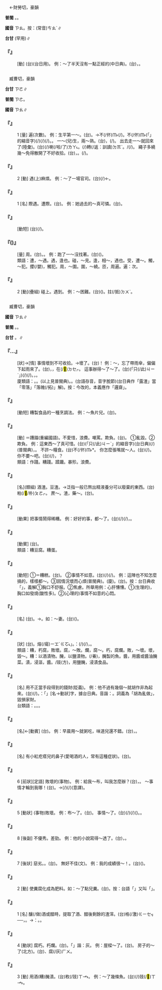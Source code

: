 
=={{ruby|嘈|ㄗㄠ}}==

　←財勞切，豪韻

'''普閩''' {{ruby|(文)|ㄗㄜˊ}}{{ruby|、|ㄗㄜ˫}}。{{ruby|(白)|ㄘㄠˊ}}{{ruby|、|ㄘㄠ˫}}{{ruby|、|ㄘㄚ˫}}。

'''國音''' <rt>ㄗㄠ</rt>{{ruby|←|ㄘㄠˊ}}。按：(常音)<rt>ㄘㄠˊ</rt>∥

'''台甘''' {{ruby|(文)|ㄗㄜˊ}}{{ruby|、|ㄗㄜ˪}}(罕用)∥

    

==='''『{{ruby|嘈|ㄗㄠ}}{{ruby|嘈|ㄗㄠ}}』'''===
: [動] (台){{ruby|噪|ㄘㄠㆷ ͘}}{{ruby|唌|ㄒㄧㄢˊ}}(台日用)。 例：～了半天沒有一點正經的(中日典)。(台){{ruby|噪|ㄘㄠㆷ ͘}}{{ruby|蟬|ㄒㄧㄢˊ}}{{ruby|噪|ㄘㄠㆷ ͘}}{{ruby|歸|ㄍㄨㄧ}}{{ruby|半|ㄅㄨㆩ˪}}{{ruby|晡|ㄅㆦ}}，{{ruby|無|ㆠㄜˊ}}{{ruby|一|ㄐㄧㆵ ͘}}{{ruby|句|ㄍㄨ˪}}{{ruby|正|ㄐㄧㄥ˪}}{{ruby|經|ㄍㄧㄥ}}{{ruby|丌|ㆤ}}。
    

=={{ruby|遭|ㄗㄠ}}==

　臧曹切，豪韻

'''台甘''' <rt>ㄗㄜ</rt>∥

'''普閩''' <rt>ㄗㄜ</rt>。

'''國音''' <rt>ㄗㄠ</rt>∥

    

==='''『{{ruby|遭|ㄗㄠ}}』'''===
:1  [量] 遍(次數)。 例：生平第一～。(台){{ruby|出|ㄘㄨㆵ}}{{ruby|世|ㄒㄧ˪}}{{ruby|以|ㄧˋ}}{{ruby|來|ㄌㄞˊ}}{{ruby|頭|ㄊㄠˊ}}{{ruby|一|ㄐㄧㆵ ͘}}{{ruby|擺|ㄅㄞˋ}}。→{{ruby|以|ㄧˋ}}{{ruby|前|ㄐㄧㄥˊ}}不(/伓)<rt>ㆬ˫</rt>{{ruby|識|ㄅㄚㆵ/ㆠㄚㆵ}}{{ruby|遇|ㆠㄨ˫}}{{ruby|著|ㄉㄧㄜㆷ ͘}}(/{{ruby|拄|ㄉㄨˋ}}{{ruby|著|ㄉㄧㄜㆷ ͘}})。不(/伓)<rt>ㆬ˫</rt>{{ruby|曾|ㆠㄚㆵ}}{{ruby|發|ㄏㄨㄚㆵ}}{{ruby|生|ㄒㄧㄥ}}{{ruby|<mark>&#xffb50;</mark>|ㄐㄧㆵ}}(「{{ruby|此|ㄐㄧˋ}}{{ruby|一|ㄐㄧㆵ ͘}}」的縮音字)(/{{ruby|此|ㄐㄧㆵ}}){{ruby|款|ㄎㄨㄢˋ}}{{ruby|載|ㄉㄞ˫}}(/{{ruby|戴|ㄉㄞ˪}}){{ruby|事|ㄐㄧ˪}}(/{{ruby|事|ㄉㄞ˫}}{{ruby|情|ㄐㄧ˪}})。{{ruby|頭|ㄊㄠˊ}}{{ruby|一|ㄐㄧㆵ ͘}}{{ruby|遍|ㄅㄧㄢ˪}}。 一～(兒)生，兩～熟。(台){{ruby|頭|ㄊㄠˊ}}{{ruby|一|ㄐㄧㆵ ͘}}{{ruby|遍|ㄅㄧㄢ˪}}{{ruby|生|ㄘㆥ/ㄑㆪ}}{{ruby|疏|ㄙㆦ}}，{{ruby|第|ㄉㆤ˫/ㄉㄨㆤ˫}}{{ruby|二|ㆢㄧ˫/ㄌㄧ˫}}{{ruby|遍|ㄅㄧㄢ˪}}{{ruby|著|ㄉㄧㄜㆷ}}(/{{ruby|都|ㄉㄜ˫}}){{ruby|會|ㄨㆤ˫/ㆤ˫}}{{ruby|熟|ㄒㄧㆤㆶ}}。 出去走一～就回來了(陸彙)。(台){{ruby|出|ㄘㄨㆵ}}{{ruby|去|ㄎㄧ˪}}{{ruby|行|ㄍㄧㆩˊ}}{{ruby|一|ㄐㄧㆵ ͘}}{{ruby|遭|ㄗㄜ}}{{ruby|→|ㄗㄨㄚ˫}}{{ruby|著|ㄉㄧㄜㆷ}}(/{{ruby|都|ㄉㄜ˫}}){{ruby|轉|ㄉㆭˋ}}{{ruby|來|·ㄌㄞˊ}}喇(/啦/了)<rt>ㄌㄚ˪</rt>。{{ruby|踅|ㄙㆤㆷ ͘}}(/{{ruby|行|ㄍㄧㆩˊ}}){{ruby|一|ㄐㄧㆵ ͘}}{{ruby|下|·ㆤ˫}}{{ruby|隨|ㄙㄨㄧˊ}}轉(/返：訓讀)<rt>ㄉㆭˋ</rt>{{ruby|來|·ㄌㄞˊ}}。/{{ruby|<mark>&#xf9740;</mark>|ㄨㆵ ͘}}{{ruby|一|ㄐㄧㆵ ͘}}{{ruby|下|·ㆤ˫}}{{ruby|著|ㄉㄧㄜㆷ}}(/{{ruby|都|ㄉㄜ˫}}){{ruby|轉|ㄉㆭˋ}}{{ruby|來|·ㄌㄞˊ}}。 繩子多繞幾～免得散開了不好收拾。(台){{ruby|帶|ㄉㄨㄚ˪}}{{ruby|仔|ㄚ}}{{ruby|加|ㄍㆤ}}{{ruby|纏|ㄉㆪˊ}}{{ruby|幾|ㄍㄨㄧˋ}}{{ruby|輾|ㄌㄧㄣ˪}}，{{ruby|<mark>&#xffb49;</mark>|ㄇㄞ˪}}{{ruby|付|ㄏㆦ˫}}{{ruby|冗|ㄌㄧㄥ˫}}{{ruby|去|ㄎㄧ˪}}。{{ruby|冗|ㄌㄧㄥ˫}}{{ruby|去|ㄎㄧ˪}}{{ruby|著|ㄉㄧㄜㆷ}}(/{{ruby|都|ㄉㄜ˫}}){{ruby|費|ㄏㄨㄧ˪}}{{ruby|氣|ㄎㄧ˪}}。
    

==='''『{{ruby|遭|ㄗㄠ}}』'''===
:2  [動] 遇(上)麻煩。 例：～了一場官司。(台){{ruby|無|ㆠㄜˊ}}{{ruby|意|ㄧ˪}}{{ruby|中|ㄉㄧㆲ}}(/{{ruby|不|ㄅㄨㆵ}}{{ruby|得|ㄉㄧㆵ}}{{ruby|已|ㄧˋ}}){{ruby|去|ㄎㄧ˪}}{{ruby|含|ㄏㆰˊ}}{{ruby|人|ㄌㄤˊ}}{{ruby|扑|ㄆㄚㆷ}}{{ruby|官|ㄍㄨㆩ}}{{ruby|司|ㄒㄧ}}←{{ruby|相|ㄒㄧㄜ/ㄙㆩ}}{{ruby|告|ㄍㄜ˪}}。
    

==='''『{{ruby|遭|ㄗㄠ}}{{ruby|遇|ㄩˋ}}』'''===
:1  [名] 際遇。遭際。(台){{ruby|境|ㄍㄧㄥˋ}}{{ruby|遇|ㆠㄨ˫/ㆣㄨ˫}}。 例：她過去的～真可憐。(台){{ruby|伊|ㄧ}}{{ruby|以|ㄧˋ}}{{ruby|前|ㄐㄧㄥˊ}}{{ruby|丌|ㆤ}}{{ruby|境|ㄍㄧㄥˋ}}{{ruby|遇|ㆠㄨ˫/ㆣㄨ˫}}{{ruby|真|ㄐㄧㄣ}}{{ruby|可|ㄎㄜˋ}}{{ruby|憐|ㄌㄧㄢˊ}}。
    

==='''『{{ruby|遭|ㄗㄠ}}{{ruby|殃|ㄧㄤ}}』'''===
: [動短] (台){{ruby|遇|ㆣㄨ˫/ㆠㄨ˫}}{{ruby|著|ㄉㄧㄜㆷ ͘}}{{ruby|意|ㄧ˪}}{{ruby|外|ㆣㄨㄚ˫}}{{ruby|丌|ㆤ}}{{ruby|災|ㄗㄞ}}{{ruby|厄|ㆤㆷ}}(/{{ruby|損|ㄙㄨㄣˋ}}{{ruby|失|ㄒㄧㆴ}})。
    

==='''『{{ruby|周|ㄓㄡ}}{{ruby|遭|ㄗㄠ}}({{ruby|兒|ㄦ}})』'''===
: [量] 周{{ruby|匝|ㄗㄚ}}。(台){{ruby|四|ㄒㄧ˪}}{{ruby|箍|ㄎㆦ}}{{ruby|輾|ㄌㄧㄣ˪}}{{ruby|轉|ㄉㆭˋ}}。{{ruby|一|ㄐㄧㆵ ͘}}{{ruby|輾|ㄌㄧㄣ˪}}{{ruby|轉|ㄉㆭˋ}}。 例：跑了一～沒找著。(台){{ruby|跑|ㄆㄠˋ}}{{ruby|一|ㄐㄧㆵ ͘}}{{ruby|輾|ㄌㄧㄣ˪}}{{ruby|轉|ㄉㆭˋ}}({{ruby|結|ㄍㄧㄚㆵ}}{{ruby|局|ㄍㄧㆦㆶ ͘}}){{ruby|尋|ㄘㆤ˫/ㄘㄨㆤ˫}}{{ruby|無|ㆠㄜˊ}}{{ruby|著|ㄉㄧㄜㆷ ͘}}。
:類語：遭，～遇。遇，逢也。碰，～見。逢，相～，遇也。受，遭～。觸，～犯。攖(/嬰)，觸犯。周，～圍。圍，～繞。匝，周遍。遍：次。
:
    

==='''『{{ruby|遭|ㄗㄠ}}{{ruby|遇|ㄩˋ}}』'''===
:2  [動](疊組) 碰上。遇到。 例：～困難。(台){{ruby|遭|ㄗㄜ}}{{ruby|遇|ㆠㄨ˫/ㆣㄨ˫}}({{ruby|遇|ㆠㄨ˫/ㆣㄨ˫}}{{ruby|著|ㄉㄧㄜㆷ ͘}}){{ruby|困|ㄎㄨㄣ˪}}{{ruby|難|ㄌㄢˊ}}。拄(/抵)<rt>ㄉㄨˋ</rt>{{ruby|著|ㄉㄧㄜㆷ ͘}}{{ruby|困|ㄎㄨㄣ˪}}{{ruby|難|ㄌㄢˊ}}。
    

=={{ruby|糟|ㄗㄠ}}==

　臧曹切，豪韻

'''國音''' <rt>ㄗㄠ</rt>∥

'''普閩''' {{ruby|(文)|ㄗㄜ}}。{{ruby|(白)|ㄗㄠ}}。

'''台甘''' {{ruby|(文)|ㄗㄜ}}。{{ruby|(語)|ㄗㄠ}}∥

    

==='''『{{ruby|糟|ㄗㄠ}}…{{ruby|糕|ㄍㄠ}}』'''===
: [狀]→[情] 事情壞到不可收拾。→壞了。(台){{ruby|害|ㄏㄞ˫}}{{ruby|了|ㄌㄧㄠˋ}}！ 例：～，忘了帶雨傘，偏偏下起雨來了。(台){{ruby|真|ㄐㄧㄣ}}{{ruby|害|ㄏㄞ˫}}，{{ruby|今|ㄍㄧㄣ}}{{ruby|仔|ㄚ}}{{ruby|日|ㆢㄧㆵ ͘/ㄌㄧㆵ ͘}}{{ruby|<mark>&#xffa45;</mark>|ㆠㆤ˫/ㆠㄨㆤ˫}}{{ruby|記|ㄍㄧ˪}}{{ruby|得|ㄉㄧㆵ}}{{ruby|抸|ㄗㄚㆷ}}{{ruby|雨|ㄏㆦ˫}}{{ruby|傘|ㄙㄨㆩ˪}}，{{ruby|煞|ㄙㄨㄚㆷ}}在(/<mark>&#xf9549;</mark>)<rt>ㄉㆤㆷ</rt>{{ruby|落|ㄌㄜㆷ ͘}}{{ruby|雨|ㄏㆦ˫}}。 這事辦得～了～了。(台){{ruby|<mark>&#xffacb;</mark>|ㄗㆤ}}(「只(/此)<rt>ㄐㄧˋ</rt>{{ruby|個|ㆤˊ}}」){{ruby|載|ㄉㄞ˫}}(/{{ruby|戴|ㄉㄞ˪}}){{ruby|事|ㄐㄧ˪}}(/{{ruby|事|ㄉㄞ˫}}{{ruby|情|ㄐㄧ˪}}){{ruby|辦|ㄅㄢ˫}}{{ruby|<mark>&#xffa42;</mark>|ㄍㄚㆷ}}{{ruby|害|ㄏㄞ˫}}{{ruby|柳|ㄌㄧㄨˋ}}{{ruby|柳|ㄌㄧㄨˋ}}。{{ruby|歪|ㄨㆮ/ㄨㄞ}}{{ruby|咼|ㄍㄜˊ}}{{ruby|<mark>&#xf8fc0;</mark>|ㄑㄧㆷ ͘}}{{ruby|<mark>&#xf91d6;</mark>|ㄘㄨㄚㆷ ͘}}，{{ruby|歪|ㄨㆮ/ㄨㄞ}}{{ruby|<mark>&#xf8fc0;</mark>|ㄑㄧㆷ ͘}}{{ruby|<mark>&#xf91d6;</mark>|ㄘㄨㄚㆷ ͘}}{{ruby|咼|ㄍㄜˊ}}。
:廈類語：{{ruby|哭|ㄎㄠ˪}}{{ruby|篤|ㄉㆦㆶ}}{{ruby|舍|ㄒㄧㄚ˪}}。{{ruby|漉|ㄌㆦㆶ}}{{ruby|屎|ㄙㄞˋ}}。{{ruby|漉|ㄌㆦㆶ}}{{ruby|插|ㄘㄚㆴ}}{{ruby|插|ㄘㄚㆴ}}(以上見普閩典)。{{ruby|陋|ㄌㆦ˫}}{{ruby|<mark>&#xf90fb;</mark>|ㄗㆤ}}。(台語存音，音字脫節)(台日典作「露渣」當「零落」「落魄(/拓)」解)。按：今改的，本義應作「邏齋」。
:
    

==='''『{{ruby|糟|ㄗㄠ}}{{ruby|溜|ㄌㄧㄡ}}』'''===
: [動短] 糟製食品的一種烹調法。 例：～魚片兒。(台){{ruby|紅|ㄤˊ}}{{ruby|糟|ㄗㄠ}}{{ruby|魚|ㄏㄧˊ/ㄏㄨˊ}}。
    

==='''『{{ruby|糟|ㄗㄠ}}{{ruby|蹋|ㄊㄚˋ}}』'''===
: [動] ＝蹧蹋(重編國語)。不愛惜，浪費。嘲罵。欺負。(台){{ruby|糟|ㄗㄠ}}{{ruby|蹋|ㄊㄚㆵ}}。 ①亂毀。②欺負。 例：這東西～了真可惜。(台){{ruby|<mark>&#xffacb;</mark>|ㄗㆤ}}(「只(/此)<rt>ㄐㄧˋ</rt>{{ruby|個|ㆤˊ}}」的縮音字){{ruby|物|ㄇㆭㆷ ͘/ㄇㄧㆷ ͘}}{{ruby|撮|ㄗㆤ˪}}{{ruby|汰|ㄊㄨㄚㆷ}}(台日典)(/{{ruby|仄|ㄉㆤㆷ}}{{ruby|脫|ㄊㄨㄚㆷ}})(普閩典){{ruby|去|ㄎㄧ˪}}，{{ruby|真|ㄐㄧㄣ}}{{ruby|扑|ㄆㄚㆷ}}{{ruby|損|ㄙㆭˋ}}。 不許～糧食。(台)不(/伓)<rt>ㆬ˫</rt>{{ruby|通|ㄊㄤ}}{{ruby|擠|ㄗㆤ˪}}*{{ruby|脫|ㄊㄨㄚㆷ}}{{ruby|五|ㄫㆦˋ}}{{ruby|穀|ㄍㆦㆶ}}。 你怎麼張嘴就～人。(台){{ruby|汝|ㄌㄧˋ}}{{ruby|按|ㄢ˪}}{{ruby|怎|ㄗㄨㆩˋ}}{{ruby|開|ㄎㄨㄧ}}{{ruby|嘴|ㄘㄨㄧ˪}}{{ruby|著|ㄉㄧㄜㆷ}}(/{{ruby|都|ㄉㄜ˫}}){{ruby|<mark>&#xffa49;</mark>|ㆠㆤㆷ/ㆠㄨㆤㆷ}}{{ruby|罵|ㄇㄚ˫/ㄇㆤ˫}}{{ruby|人|·ㄌㄤˊ}}。你不要～吧。(台){{ruby|汝|ㄌㄧˋ}}{{ruby|<mark>&#xffb49;</mark>|ㄇㄞ˪}}{{ruby|欺|ㄎㄧ}}{{ruby|負|ㄏㄨ˫}}(/{{ruby|侮|ㆠㄨˋ}}{{ruby|辱|ㆢㄧㆦㆶ ͘/ㄌㄧㆦㆶ ͘}}){{ruby|人|·ㄌㄤˊ}}，{{ruby|好|ㄏㄜˋ}}{{ruby|不|·ㆬ˫}}？
:類語：作踐。糟踐。蹂躪。暴殄。浪費。
:
    

==='''『{{ruby|糟|ㄗㄠ}}{{ruby|粕|ㄆㄛˋ}}』'''===
: [名](類組) 酒渣。豆渣。→泛指一般已熬出精液養分可以廢棄的東西。(台)粕(/<mark>&#xf94a6;</mark>/朴)<rt>ㄆㄜㆷ</rt>。 蔗～。渣，藥～。(台){{ruby|廢|ㄏㄨㄧ˪/ㄏㄨㆤ˪}}{{ruby|物|ㆠㄨㆵ ͘}}。
    

==='''『{{ruby|鬧|ㄋㄠˋ}}{{ruby|糟|ㄗㄠ}}』'''===
: [動果] 把事情鬧得稀糟。 例：好好的事，都～了。(台){{ruby|一|ㄐㄧㆵ ͘}}{{ruby|個|ㆤˊ}}{{ruby|載|ㄉㄞ˫}}(/{{ruby|戴|ㄉㄞ˪}}){{ruby|事|ㄐㄧ˪}}(/{{ruby|事|ㄉㄞ˫}}{{ruby|情|ㄐㄧ˪}}){{ruby|好|ㄏㄜˋ}}{{ruby|好|ㄏㄜˋ}}，{{ruby|<mark>&#xf8e78;</mark>|ㄅㆪˋ}}{{ruby|<mark>&#xffa42;</mark>|ㄍㄚㆷ}}{{ruby|害|ㄏㄞ˫}}{{ruby|害|ㄏㄞ˫}}{{ruby|去|ㄎㄧ˪}}。
    

==='''『{{ruby|糟|ㄗㄠ}}{{ruby|魚|ㄩˊ}}』'''===
: [動賓] (台){{ruby|用|ㄧㆲ˫/ㄧㄥ˫}}{{ruby|酒|ㄐㄧㄨˋ}}{{ruby|糟|ㄗㄠ}}{{ruby|豉|ㄒㆪ˫}}{{ruby|魚|ㄏㄧˊ/ㄏㄨˊ}}。
:類語：糟豆腐。糟蛋。
:
    

==='''『{{ruby|糟|ㄗㄠ}}{{ruby|心|ㄒㄧㄣ}}』'''===
: [動短] ①＝糟糕。(台){{ruby|慒|ㄗㄜˊ}}{{ruby|心|ㄒㄧㆬ}}。 ②事情不如意。(台){{ruby|載|ㄉㄞ˫}}(/{{ruby|戴|ㄉㄞ˪}}){{ruby|事|ㄐㄧ˪}}(/{{ruby|事|ㄉㄞ˫}}{{ruby|情|ㄐㄧ˪}}){{ruby|<mark>&#xffa45;</mark>|ㆠㆤ˫/ㆠㄨㆤ˫}}{{ruby|順|ㄙㄨㄣ˫}}{{ruby|序|ㄒㄧ˫}}{{ruby|心|ㄒㄧㆬ}}{{ruby|頭|ㄊㄠˊ}}{{ruby|<mark>&#xffa45;</mark>|ㆠㆤ˫/ㆠㄨㆤ˫}}{{ruby|爽|ㄙㆲˋ}}{{ruby|快|ㄎㄨㄞ˪}}。 例：這陣也不知怎麼搞的，樣樣都～。③因情況壞而心煩(普閩典)。(廈){{ruby|糟|ㄗㄜ}}{{ruby|悶|ㆠㄨㄣ˫}}。(台){{ruby|悶|ㆠㄨㄣ˫}}{{ruby|悶|ㆠㄨㄣ˫}}{{ruby|不|ㄅㄨㆵ}}{{ruby|樂|ㄌㆦㆶ ͘}}。按：台日典收「{{ruby|慒|ㄗㄜ}}{{ruby|心|ㄒㄧㆬ}}」，義解①胸口不舒服。②焦慮。所舉用例：心肝慒慒。①(生理的)，胸口如發燒(酸性多)。②(心理的)事情不如意的心悶。
    

==='''『{{ruby|糟|ㄗㄠ}}{{ruby|糠|ㄎㄤ}}』'''===
: [名] (台){{ruby|酒|ㄐㄧㄨˋ}}{{ruby|渣|ㄗㆤ}}{{ruby|及|ㄍㄚㆴ}}{{ruby|米|ㆠㄧˋ}}{{ruby|糠|ㄎㆭ}}。→{{ruby|比|ㄅㄧˋ}}{{ruby|喻|ㆡㄨ˫/ㄌㄨ˫}}{{ruby|粗|ㄘㆦ}}{{ruby|食|ㄐㄧㄚㆷ ͘}}。如：～妻。(台){{ruby|做|ㄗㄨㆤ˪/ㄗㄜ˪}}{{ruby|伙|ㄏㆤˋ/ㄏㄨㆤˋ}}{{ruby|食|ㄐㄧㄚㆷ ͘}}{{ruby|過|ㄍㆤ˪/ㄍㄨㆤ˪}}{{ruby|糙|ㄘㄜ˪}}{{ruby|米|ㆠㄧˋ}}{{ruby|<mark>&#xffad1;</mark>|ㄅㆭ˫}}{{ruby|共|ㄍㄧㆲ˫}}{{ruby|過|ㄍㆤ˪/ㄍㄨㆤ˪}}{{ruby|患|ㄏㄨㄢ˫}}{{ruby|難|ㄌㄢ˫}}{{ruby|丌|ㆤ}}{{ruby|<mark>&#xffa44;</mark>|ㆠㆦˋ}}({{ruby|妻|ㄘㆤ}}{{ruby|室|ㄒㄧㆵ}})。
    

==='''『{{ruby|一|ㄧˋ}}{{ruby|團|ㄊㄨㄢˊ}}{{ruby|糟|ㄗㄠ}}』'''===
: [狀] (台){{ruby|爛|ㄋㄨㄚ˫}}{{ruby|糊|ㄍㆦˊ}}{{ruby|糊|ㄍㆦˊ}}。熔(/瘍)<rt>ㄧㆲˊ</rt>{{ruby|「|ㄍㆦ˪}}<rt>ㄍㆦ˪</rt>」。{{ruby|比|ㄅㄧˋ}}{{ruby|喻|ㆡㄨ˫/ㄌㄨ˫}}：{{ruby|載|ㄉㄞ˫}}(/{{ruby|戴|ㄉㄞ˪}}){{ruby|事|ㄐㄧ˪}}(/{{ruby|事|ㄉㄞ˫}}{{ruby|情|ㄐㄧ˪}}){{ruby|辦|ㄅㄢ˫}}{{ruby|<mark>&#xffa45;</mark>|ㆠㆤ˫/ㆠㄨㆤ˫}}{{ruby|好|ㄏㄜˋ}}{{ruby|勢|ㄙㆤ˪}}{{ruby|茹|ㄌㄨˊ}}{{ruby|<mark>&#xf99df;</mark>|ㄍㄚ˪}}{{ruby|<mark>&#xf99df;</mark>|ㄍㄚ˪}}，{{ruby|亂|ㄌㄨㄢ˫}}{{ruby|抄|ㄘㄠ}}{{ruby|抄|ㄘㄠ}}。
:類語：糟，朽腐，敗壞。腐，～敗。爛，腐～。朽，腐爛。敗，～壞。壞，毀～。糟：以酒漬物。醃，以鹽漬物。{{ruby|鮓|ㄓㄚˇ}}(/鯗)，醃製的魚。醬，用醬或醬油醃菜。漬，浸漚，醬。{{ruby|敉|ㄔˇ}}/豉(方)，用鹽醃，浸漬食品。
:
    

==='''『{{ruby|糟|ㄗㄠ}}{{ruby|錢|ㄑㄧㄢˊ}}{{ruby|兒|ㄦ}}』'''===
: [名] 用不正當手段得到的錢財(貶義)。 例：他不過有幾個～就胡作非為起來。(台){{ruby|伊|ㄧ}}{{ruby|一|ㄐㄧㆵ ͘}}{{ruby|下|ㆤ˫}}{{ruby|有|ㄨ˫}}{{ruby|幾|ㄍㄨㄧˋ}}{{ruby|個|ㆤˊ}}{{ruby|仔|ㄚ}}{{ruby|僥|ㄏㄧㄠ}}{{ruby|倖|ㄏㄧㄥ˫}}{{ruby|錢|ㄐㆪˊ}}{{ruby|著|ㄉㄧㄜㆷ}}(/{{ruby|都|ㄉㄜ˫}}){{ruby|匪|ㄏㄨㄧˋ}}{{ruby|類|ㄌㄨㄧ˫}}{{ruby|亂|ㄌㄨㄢ˫}}{{ruby|做|ㄗㄨㆤ˪/ㄗㄜ˪}}{{ruby|起|·ㄎㄧˋ}}{{ruby|來|·ㄌㄞˊ}}。{{ruby|按|ㄢ˪}}：{{ruby|台|ㄉㄞˊ}}{{ruby|語|ㆣㄨˋ/ㆣㄧˋ}}「{{ruby|匪|ㄏㄨㄧˋ}}{{ruby|類|ㄌㄨㄧ˪/ㄌㄨㄧ˫}}」[名→動狀]字，據台日典。音諧：{{ruby|毀|ㄏㄨㄧˋ}}{{ruby|累|ㄌㄨㄧ˫}}。詞義為「胡為亂做」，毀損家財。
:台類語：{{ruby|臭|ㄘㄠ˪}}{{ruby|錢|ㄐㆪˊ}}。{{ruby|失|ㄒㄧㆵ}}{{ruby|德|ㄉㄧㆤㆶ}}{{ruby|錢|ㄐㆪˊ}}。{{ruby|僥|ㄏㄧㄠ}}{{ruby|倖|ㄏㄧㄥ˫}}{{ruby|錢|ㄐㆪˊ}}。
:
    

==='''『{{ruby|糟|ㄗㄠ}}{{ruby|豆|ㄉㄡˋ}}{{ruby|腐|·ㄈㄨˇ}}』'''===
: [名]←[動賓] (台){{ruby|敉|ㄒㆪ˫}}{{ruby|酒|ㄐㄧㄨˋ}}{{ruby|糟|ㄗㄠ}}{{ruby|丌|ㆤ}}{{ruby|豆|ㄉㄠ˫}}{{ruby|腐|ㄏㄨ˫}}。 例：早晨用～就粥吃，味道兒還不錯。(台){{ruby|早|ㄗㄚˋ}}{{ruby|起|ㄎㄧˋ}}{{ruby|時|ㄒㄧˊ}}，{{ruby|食|ㄐㄧㄚㆷ ͘}}{{ruby|糜|ㄇㄨㆤˊ}}{{ruby|配|ㄆㄨㆤ˪/ㄆㆤ˪}}{{ruby|豆|ㄉㄠ˫}}{{ruby|籹|ㆡㄨˋ/ㄌㄨˋ}}{{ruby|猶|ㄧㄠˋ}}{{ruby|好|ㄏㄜˋ}}{{ruby|食|ㄐㄧㄚㆷ ͘}}。
:
    

==='''『{{ruby|糟|ㄗㄠ}}{{ruby|鼻|ㄅㄧˊ}}{{ruby|子|·ㄗˇ}}』'''===
: [名] 有小紅疙瘩兒的鼻子(愛喝酒的人，常有這種症狀)。(台){{ruby|酒|ㄐㄧㄨˋ}}{{ruby|糟|ㄗㄠ}}{{ruby|鼻|ㄆㆪ˫}}。
    

==='''『{{ruby|糟|ㄗㄠ}}』'''===
:6  [前狀][定語] 敗壞的(事物)。 例：給我～布，叫我怎麼辦？(台){{ruby|提|ㄊㆤˊ}}{{ruby|一|ㄐㄧㆵ ͘}}{{ruby|塊|ㄉㆤ˪}}{{ruby|荏|ㄌㆰˋ}}{{ruby|布|ㄅㆦ˪}}{{ruby|付|ㄏㆦ˫}}{{ruby|我|ㆣㄨㄚˋ}}，{{ruby|<mark>&#xffa49;</mark>|ㆠㆤㆷ/ㆠㄨㆤㆷ}}{{ruby|叫|ㄍㄧㄜ˪}}{{ruby|我|ㆣㄨㄚˋ}}{{ruby|按|ㄢ˪}}{{ruby|怎|ㄗㄨㆩˋ}}。 ～事情才輪到我哪！(台){{ruby|無|ㆠㄜˊ}}{{ruby|好|ㄏㄜˋ}}{{ruby|戴|ㄉㄞ˪}}{{ruby|即|ㄐㄧㄚㆷ}}{{ruby|輪|ㄌㄨㄣˊ}}{{ruby|著|ㄉㄧㄜㆷ ͘}}{{ruby|我|ㆣㄨㄚˋ}}。→{{ruby|好|ㄏㄜˋ}}{{ruby|載|ㄉㄞ˫}}(/{{ruby|戴|ㄉㄞ˪}}){{ruby|事|ㄐㄧ˪}}(/{{ruby|事|ㄉㄞ˫}}{{ruby|情|ㄐㄧ˪}}){{ruby|無|ㆠㄜˊ}}{{ruby|我|ㆣㄨㄚˋ}}{{ruby|份|ㄏㄨㄣ˫}}(意譯)。
    

==='''『{{ruby|糟|ㄗㄠ}}』'''===
:5  [動狀] (事物)敗壞。 例：布～了。(台){{ruby|布|ㄅㆦ˪}}{{ruby|爛|ㄋㄨㄚ˫}}{{ruby|去|ㄎㄧ˪}}。 事情～了。(台){{ruby|載|ㄉㄞ˫}}(/{{ruby|戴|ㄉㄞ˪}}){{ruby|事|ㄐㄧ˪}}(/{{ruby|事|ㄉㄞ˫}}{{ruby|情|ㄐㄧ˪}}){{ruby|無|ㆠㄜˊ}}{{ruby|成|ㄒㄧㄥˊ}}({{ruby|功|ㄍㆲ}})。{{ruby|<mark>&#xf946c;</mark>|ㆠㄞˋ}}{{ruby|去|ㄎㄧ˪}}。
    

==='''『{{ruby|糟|ㄗㄠ}}』'''===
:8  [後副] 不優秀。差勁。 例：他的小說寫得～透了。(台){{ruby|伊|ㄧ}}{{ruby|寫|ㄒㄧㄚˋ}}{{ruby|小|ㄒㄧㄠˋ/ㄒㄧㄜˋ}}{{ruby|說|ㄙㄨㄚㆵ}}{{ruby|寫|ㄒㄧㄚˋ}}{{ruby|了|ㄌㄧㄠˋ}}{{ruby|無|ㆠㄜˊ}}{{ruby|好|ㄏㄜˋ}}，{{ruby|澈|ㄊㄧㄚㆵ}}{{ruby|底|ㄉㄨㆤˋ/ㄉㆤˋ}}{{ruby|<mark>&#xffcda;</mark>|ㆠㄞˋ}}。
    

==='''『{{ruby|糟|ㄗㄠ}}』'''===
:7  [後狀] 惡劣。{{ruby|差|ㄔㄚˋ}}。(台){{ruby|<mark>&#xffcda;</mark>|ㆠㄞˋ}}。 無好不佳(文)。 例：我的成績很～！。(台){{ruby|我|ㆣㄨㄚˋ}}({{ruby|考|ㄎㄜˋ}}{{ruby|試|ㄑㄧ˪}}{{ruby|丌|ㆤ}}){{ruby|成|ㄒㄧㄥˊ}}{{ruby|績|ㄐㄧㆤㆶ}}{{ruby|真|ㄐㄧㄣ}}{{ruby|<mark>&#xffcda;</mark>|ㆠㄞˋ}}。
    

==='''『{{ruby|糟|ㄗㄠ}}』'''===
:2  [動] 使糞腐化成為肥料。如：～了點兒糞。(台){{ruby|浹|ㄍㄠㆷ}}{{ruby|一|ㄐㄧㆵ ͘}}{{ruby|屑|ㄙㄨㆵ}}{{ruby|仔|ㄚ}}{{ruby|肥|ㄅㄨㄧˊ}}。按：台語「{{ruby|糞|ㄅㄨㄣ˪}}」又叫「{{ruby|肥|ㄅㄨㄧˊ}}」。
    

==='''『{{ruby|糟|ㄗㄠ}}』'''===
:1  [名] 釀(/做)酒或醋時，提取了酒、醋後剩餘的渣滓。(台)格(/激)<rt>ㄍㄧㆤㆶ</rt>{{ruby|酒|ㄐㄧㄨˋ}}{{ruby|了|ㄌㄧㄠˋ}}{{ruby|後|ㄠ˫}}{{ruby|偆|ㄘㄨㄣ}}{{ruby|丌|ㆤ}}{{ruby|渣|ㄗㆤ}}{{ruby|滓|ㄉㄞˋ}}──{{ruby|糟|ㄗㄠ}}，{{ruby|酒|ㄐㄧㄨˋ}}{{ruby|糟|ㄗㄠ}}。→{{ruby|比|ㄅㄧˋ}}{{ruby|喻|ㆡㄨ˫/ㄌㄨ˫}}：{{ruby|無|ㆠㄜˊ}}{{ruby|價|ㄍㆤ˪}}{{ruby|值|ㄉㄚㆵ ͘}}{{ruby|丌|ㆤ}}{{ruby|物|ㄇㆭㆷ ͘/ㄇㄧㆷ ͘}}。{{ruby|糟|ㄗㄠ}}{{ruby|粕|ㄆㄜㆷ}}。
    

==='''『{{ruby|糟|ㄗㄠ}}』'''===
:4  [動狀] 腐朽。朽爛。(台){{ruby|<mark>&#xffbd2;</mark>|ㄠ˪}}。「{{ruby|腐|ㄏㄨ}}」諧：灰。 例：屋樑～了。(台){{ruby|楹|ㆥˊ}}{{ruby|仔|ㄚ}}{{ruby|<mark>&#xffbd2;</mark>|ㄠ˪}}{{ruby|去|ㄎㄧ˪}}。 房子的{{ruby|柁|ㄊㄨㄛˊ}}～了(北方)。(台){{ruby|厝|ㄘㄨ˪}}{{ruby|丌|ㆤ}}{{ruby|樑|ㄋㄧㄨˊ}}{{ruby|<mark>&#xffbd2;</mark>|ㄠ˪}}{{ruby|去|ㄎㄧ˪}}、腐(/灰)<rt>ㄏㄨ</rt>{{ruby|去|ㄎㄧ˪}}。
    

==='''『{{ruby|糟|ㄗㄠ}}』'''===
:3  [動] 用酒(糟)醃漬。(台)敉(/豉)<rt>ㄒㆪ˫</rt>。 例：～了幾條魚。(台){{ruby|用|ㄧㆲ˫/ㄧㄥ˫}}(/{{ruby|掠|ㄌㄧㄚㆷ ͘}}){{ruby|幾|ㄍㄨㄧˋ}}{{ruby|尾|ㆠㄨㆤˋ/ㆠㆤˋ}}{{ruby|仔|ㄚ}}{{ruby|魚|ㄏㄧˊ/ㄏㄨˊ}}{{ruby|落|ㄌㄜㆷ ͘}}{{ruby|去|ㄎㄧ˪}}豉(/<mark>&#xf9b4d;</mark>)<rt>ㄒㆪ˫</rt>{{ruby|糟|ㄗㄠ}}。
    
